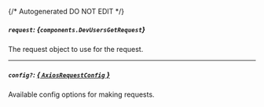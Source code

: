 {/* Autogenerated DO NOT EDIT  */}

##### `request`: *{`components.DevUsersGetRequest`}*
The request object to use for the request.
<Collapsible openLabel={Labels.showProperties} closeLabel={Labels.hideProperties}>
    <DevUsersGetRequest/>
</Collapsible>

---
##### `config?`: [*{ `AxiosRequestConfig` }*](https://axios-http.com/docs/req_config)
Available config options for making requests.


